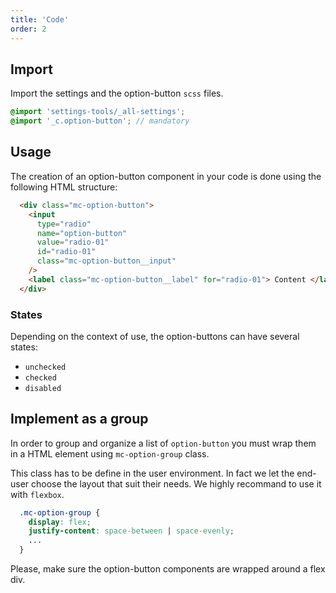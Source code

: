 ```yaml
---
title: 'Code'
order: 2
---
```


## Import

Import the settings and the option-button `scss` files.

```scss
@import 'settings-tools/_all-settings';
@import '_c.option-button'; // mandatory
```

## Usage

The creation of an option-button component in your code is done using the following HTML structure:

```HTML
  <div class="mc-option-button">
    <input
      type="radio"
      name="option-button"
      value="radio-01"
      id="radio-01"
      class="mc-option-button__input"
    />
    <label class="mc-option-button__label" for="radio-01"> Content </label>
  </div>
```

### States

Depending on the context of use, the option-buttons can have several states:

- `unchecked`
- `checked`
- `disabled`

<Preview path="default" />

## Implement as a group

In order to group and organize a list of `option-button` you must wrap them in a HTML element using `mc-option-group` class.

This class has to be define in the user environment. In fact we let the end-user choose the layout that suit their needs. 
We highly recommand to use it with `flexbox`. 

```scss
  .mc-option-group {
    display: flex;
    justify-content: space-between | space-evenly;
    ...
  }
```

<Highlight theme="warning" title="Be aware">

Please, make sure the option-button components are wrapped around a flex div. 

</Highlight>
